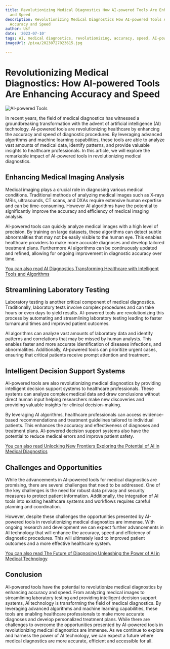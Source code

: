 ```yaml
---
title: Revolutionizing Medical Diagnostics How AI-powered Tools Are Enhancing Accuracy
  and Speed
description: Revolutionizing Medical Diagnostics How AI-powered Tools Are Enhancing
  Accuracy and Speed
author: Usf
date: '2023-07-10'
tags: AI, medical diagnostics, revolutionizing, accuracy, speed, AI-powered tools
imageUrl: /pixa/20230727023615.jpg

---
```

# Revolutionizing Medical Diagnostics: How AI-powered Tools Are Enhancing Accuracy and Speed

![AI-powered Tools](https://www.example.com/images/ai-powered-tools.jpg)

In recent years, the field of medical diagnostics has witnessed a groundbreaking transformation with  the advent of artificial intelligence (AI) technology. AI-powered tools are revolutionizing healthcare by enhancing the accuracy and speed of  diagnostic  procedures. By leveraging advanced algorithms and machine learning capabilities, these tools are able to analyze vast amounts of medical  data, identify patterns, and provide valuable insights  to healthcare professionals. In this article, we will  explore the remarkable impact of AI-powered  tools  in revolutionizing medical  diagnostics.

## Enhancing Medical Imaging Analysis

Medical imaging plays a crucial role in diagnosing various medical conditions. Traditional  methods of analyzing  medical images such as X-rays MRIs,  ultrasounds, CT scans, and DXAs  require  extensive human expertise and  can be time-consuming. However AI algorithms have  the potential to significantly improve the accuracy and efficiency of medical imaging analysis.

AI-powered tools can  quickly analyze medical images with a high level of  precision. By training  on large  datasets,  these algorithms can detect subtle abnormalities that may not be easily visible to the human eye. This enables healthcare providers to make more accurate diagnoses and develop tailored treatment plans. Furthermore AI algorithms can be continuously updated and refined,  allowing for ongoing improvement in diagnostic accuracy over time.

[You can also read AI Diagnostics Transforming Healthcare with Intelligent Tools and Algorithms](AI%20Diagnostics%20Transforming%20Healthcare%20with%20Intelligent%20Tools%20and%20Algorithms)


##  Streamlining Laboratory Testing

Laboratory testing is another critical  component of medical diagnostics. Traditionally, laboratory tests involve complex procedures  and can take  hours or even  days to yield results. AI-powered tools are revolutionizing this process by automating and streamlining laboratory testing leading to faster turnaround times  and improved patient outcomes.

AI algorithms can analyze vast amounts of laboratory data and identify patterns and correlations that may be missed by human analysts. This enables faster and more accurate  identification of diseases infections, and  abnormalities. Additionally, AI-powered tools can prioritize  urgent cases, ensuring that  critical  patients receive prompt attention and treatment.

## Intelligent Decision Support Systems

AI-powered tools are also revolutionizing medical diagnostics by providing  intelligent decision support systems to healthcare professionals. These systems can analyze complex medical data and draw conclusions without direct human input helping  researchers make new discoveries and providing valuable  insights for clinical decision-making.

By leveraging AI algorithms, healthcare professionals can access evidence-based recommendations and treatment guidelines tailored to  individual patients. This enhances the accuracy and effectiveness  of diagnoses  and  treatment plans. AI-powered decision support systems also  have the  potential to reduce  medical errors and improve patient safety.

[You  can also read Unlocking New Frontiers Exploring the  Potential of AI in Medical Diagnostics](Unlocking%20New%20Frontiers%20Exploring%20the%20Potential%20of%20AI%20in%20Medical%20Diagnostics)


##  Challenges and  Opportunities

While the advancements in AI-powered tools for medical diagnostics are promising, there are several challenges that need  to be addressed. One of the  key challenges is the need for robust data privacy and security measures  to protect patient information. Additionally, the integration of AI tools into  existing healthcare systems and  workflows requires careful planning and coordination.

However, despite these challenges the opportunities presented by AI-powered tools in revolutionizing medical diagnostics are immense. With ongoing research and development we  can expect further advancements in AI technology that  will enhance the accuracy, speed and efficiency of diagnostic procedures.  This will  ultimately lead to improved patient outcomes and a more effective healthcare system.

[You can also read The Future of Diagnosing Unleashing the  Power of AI in  Medical Technology](The%20Future%20of%20Diagnosing%20Unleashing%20the%20Power%20of%20AI%20in%20Medical%20Technology)


## Conclusion

AI-powered tools have the potential to revolutionize medical diagnostics by enhancing accuracy and speed. From analyzing medical images to streamlining laboratory testing and providing intelligent decision  support  systems, AI technology is transforming the field of medical diagnostics. By leveraging advanced algorithms and machine learning capabilities, these tools are enabling healthcare professionals to make more accurate  diagnoses and  develop personalized treatment  plans. While there are challenges to overcome the opportunities presented by AI-powered tools in revolutionizing medical diagnostics are immense. As we continue to explore and  harness the power  of AI technology, we can expect a future where medical diagnostics are more accurate, efficient and accessible for all.